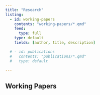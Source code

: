 ```yaml
---
title: "Research"
listing:
  - id: working-papers
    contents: "working-papers/*.qmd"
    feed: 
      type: full
    type: default
    fields: [author, title, description]

  # - id: publications
  #   contents: "publications/*.qmd"
  #   type: default
  
---
```


## Working Papers
:::{#working-papers}
:::